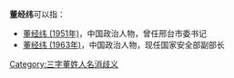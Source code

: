 '''董经纬'''可以指：
* [[董经纬_(1951年)|董经纬 (1951年)]]，中国政治人物，曾任邢台市委书记
* [[董经纬_(1963年)|董经纬 (1963年)]]，中国政治人物，现任国家安全部副部长

{{disambig}}

[[Category:三字董姓人名消歧义|Category:三字董姓人名消歧义]]